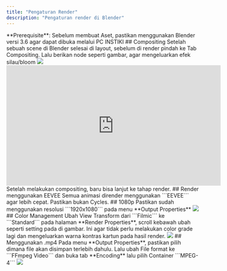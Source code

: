 ```yaml
---
title: "Pengaturan Render"
description: "Pengaturan render di Blender"
---
```


<Info>
  **Prerequisite**: Sebelum membuat Aset, pastikan menggunakan Blender versi 3.6 agar dapat dibuka melalui PC INSTIKI
</Info>
## Compositing
Setelah sebuah scene di Blender selesai di layout, sebelum di render pindah ke Tab Compositing. Lalu berikan node seperti gambar, agar mengeluarkan efek silau/bloom
<img style={{ borderRadius: "0.5rem" }} src="/images/compotisiting.jpg" />
<iframe
  width="560"
  height="315"
  src="https://www.youtube.com/embed/N9p00A7P5h8"
  title="YouTube video player"
  frameBorder="0"
  allow="accelerometer; autoplay; clipboard-write; encrypted-media; gyroscope; picture-in-picture"
  allowFullScreen
  style={{ width: '100%', borderRadius: '0.5rem' }}
></iframe>
Setelah melakukan compositing, baru bisa lanjut ke tahap render.
## Render menggunakan EEVEE
Semua animasi dirender menggunakan ```EEVEE``` agar lebih cepat. Pastikan bukan Cycles.
## 1080p
Pastikan sudah menggunakan resolusi ```1920x1080``` pada menu **Output Properties**
<img style={{ borderRadius: "0.5rem" }} src="/images/resolusi_blender.png" />
## Color Management 
Ubah View Transform dari ```Filmic``` ke ```Standard``` pada halaman **Render Properties**, scroll kebawah ubah seperti setting pada di gambar. Ini agar tidak perlu melakukan color grade lagi dan mengeluarkan warna kontras kartun pada hasil render.
<img style={{ borderRadius: "0.5rem" }} src="/images/color_blender.png" />
## Menggunakan .mp4
Pada menu **Output Properties**, pastikan pilih dimana file akan disimpan terlebih dahulu. Lalu ubah File format ke ```FFmpeg Video``` dan buka tab **Encoding** lalu pilih Container ```MPEG-4```
<img style={{ borderRadius: "0.5rem" }} src="/images/render_blender.png" />
